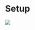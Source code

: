 # Setup

![](https://media.githubusercontent.com/media/FLUX-SE/doc_images/main/Plugins/ircam-spat/spat_16.jpg)

